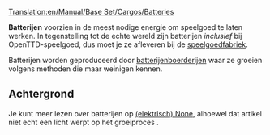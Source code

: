 [[Translation:en/Manual/Base Set/Cargos/Batteries]]

{{nl/Manual/Base Set/Cargos/Vracht|name=Batterijen
|image=Batteries.png
|geproduceerd=[[nl/Manual/Base Set/Industries/Batterijenboerderij|Batterijenboerderij]]
|geaccepteerd=[[nl/Manual/Base Set/Industries/Speelgoedfabriek|Speelgoedfabriek]]
}}

'''Batterijen''' voorzien in de meest nodige energie om speelgoed te laten werken. In tegenstelling tot de echte wereld zijn batterijen ''inclusief'' bij OpenTTD-speelgoed, dus moet je ze afleveren bij de [[nl/Manual/Base Set/Industries/Speelgoedfabriek|speelgoedfabriek]].

Batterijen worden geproduceerd door [[nl/Manual/Base Set/Industries/Batterijenboerderij|batterijenboerderijen]] waar ze groeien volgens methoden die maar weinigen kennen.

==Achtergrond==
Je kunt meer lezen over batterijen op [https://www.wikipedia.org/wiki/nl:Batterij (elektrisch) None], alhoewel dat artikel niet echt een licht werpt op het groeiproces {{en/Manual/Emoticon|:D}}.